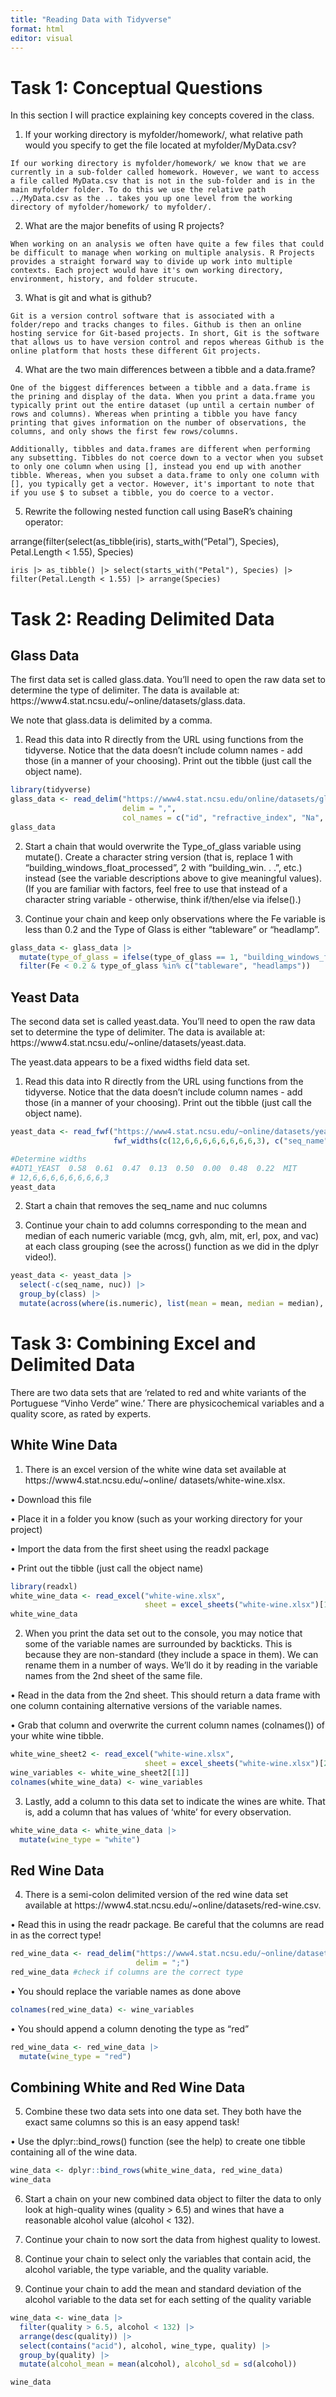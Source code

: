```yaml
---
title: "Reading Data with Tidyverse"
format: html
editor: visual
---
```


# Task 1: Conceptual Questions

In this section I will practice explaining key concepts covered in the class.

1. If your working directory is myfolder/homework/, what relative path would you specify to get the file located at myfolder/MyData.csv?

`If our working directory is myfolder/homework/ we know that we are currently in a sub-folder called homework. However, we want to access a file called MyData.csv that is not in the sub-folder and is in the main myfolder folder. To do this we use the relative path ../MyData.csv as the .. takes you up one level from the working directory of myfolder/homework/ to myfolder/.`

2. What are the major benefits of using R projects?

`When working on an analysis we often have quite a few files that could be difficult to manage when working on multiple analysis. R Projects provides a straight forward way to divide up work into multiple contexts. Each project would have it's own working directory, environment, history, and folder strucute.`

3. What is git and what is github?

`Git is a version control software that is associated with a folder/repo and tracks changes to files. Github is then an online hosting service for Git-based projects. In short, Git is the software that allows us to have version control and repos whereas Github is the online platform that hosts these different Git projects.`

4. What are the two main differences between a tibble and a data.frame?

`One of the biggest differences between a tibble and a data.frame is the prining and display of the data. When you print a data.frame you typically print out the entire dataset (up until a certain number of rows and columns). Whereas when printing a tibble you have fancy printing that gives information on the number of observations, the columns, and only shows the first few rows/columns.`

`Additionally, tibbles and data.frames are different when performing any subsetting. Tibbles do not coerce down to a vector when you subset to only one column when using [], instead you end up with another tibble. Whereas, when you subset a data.frame to only one column with [], you typically get a vector. However, it's important to note that if you use $ to subset a tibble, you do coerce to a vector.`

5. Rewrite the following nested function call using BaseR’s chaining operator:

arrange(filter(select(as_tibble(iris), starts_with("Petal"), Species), Petal.Length < 1.55), Species)

`iris |> as_tibble() |> select(starts_with("Petal"), Species) |> filter(Petal.Length < 1.55) |> arrange(Species)`


# Task 2: Reading Delimited Data

## Glass Data

The first data set is called glass.data. You’ll need to open the raw data set to determine the type of delimiter. The data is available at: https://www4.stat.ncsu.edu/~online/datasets/glass.data.


We note that glass.data is delimited by a comma.

1. Read this data into R directly from the URL using functions from the tidyverse. Notice that the data doesn’t include column names - add those (in a manner of your choosing). Print out the tibble (just call the object name).

```r
library(tidyverse)
glass_data <- read_delim("https://www4.stat.ncsu.edu/online/datasets/glass.data",
                         delim = ",",
                         col_names = c("id", "refractive_index", "Na", "Mg", "Al", "Si", "K", "Ca", "Ba", "Fe", "type_of_glass"))
glass_data
```

2. Start a chain that would overwrite the Type_of_glass variable using mutate(). Create a character string version (that is, replace 1 with “building_windows_float_processed”, 2 with “building_win. . . ”, etc.) instead (see the variable descriptions above to give meaningful values). (If you are familiar with factors, feel free to use that instead of a character string variable - otherwise, think if/then/else via ifelse().)

3. Continue your chain and keep only observations where the Fe variable is less than 0.2 and the Type of Glass is either “tableware” or “headlamp”.


```r
glass_data <- glass_data |>
  mutate(type_of_glass = ifelse(type_of_glass == 1, "building_windows_float_processed", ifelse(type_of_glass == 2, "building_windows_non_float_processed", ifelse(type_of_glass == 3, "vehicle_windows_float_processed", ifelse(type_of_glass == 4, "vehicle_windows_non_float_processed", ifelse(type_of_glass == 5, "containers", ifelse(type_of_glass == 6, "tableware", ifelse(type_of_glass == 7, "headlamps", "other")))))))) |>
  filter(Fe < 0.2 & type_of_glass %in% c("tableware", "headlamps"))
```


## Yeast Data

The second data set is called yeast.data. You’ll need to open the raw data set to determine the type of delimiter. The data is available at: https://www4.stat.ncsu.edu/~online/datasets/yeast.data.

The yeast.data appears to be a fixed widths field data set.

1. Read this data into R directly from the URL using functions from the tidyverse. Notice that the data doesn’t include column names - add those (in a manner of your choosing). Print out the tibble (just call the object name).


```r
yeast_data <- read_fwf("https://www4.stat.ncsu.edu/~online/datasets/yeast.data",
                       fwf_widths(c(12,6,6,6,6,6,6,6,6,3), c("seq_name", "mcg", "gvh", "alm", "mit", "erl", "pox", "vac", "nuc", "class")))

#Determine widths
#ADT1_YEAST  0.58  0.61  0.47  0.13  0.50  0.00  0.48  0.22  MIT
# 12,6,6,6,6,6,6,6,6,3
yeast_data
```

2. Start a chain that removes the seq_name and nuc columns

3. Continue your chain to add columns corresponding to the mean and median of each numeric variable (mcg, gvh, alm, mit, erl, pox, and vac) at each class grouping (see the across() function as we did in the dplyr video!).

```r
yeast_data <- yeast_data |>
  select(-c(seq_name, nuc)) |>
  group_by(class) |>
  mutate(across(where(is.numeric), list(mean = mean, median = median), .names = "{.col}_{.fn}"))
```


# Task 3: Combining Excel and Delimited Data

There are two data sets that are ‘related to red and white variants of the Portuguese “Vinho Verde” wine.’ There are physicochemical variables and a quality score, as rated by experts.

## White Wine Data

1. There is an excel version of the white wine data set available at https://www4.stat.ncsu.edu/~online/ datasets/white-wine.xlsx.

• Download this file

• Place it in a folder you know (such as your working directory for your project)

• Import the data from the first sheet using the readxl package

• Print out the tibble (just call the object name)

```r
library(readxl)
white_wine_data <- read_excel("white-wine.xlsx",
                              sheet = excel_sheets("white-wine.xlsx")[1])
white_wine_data
```

2. When you print the data set out to the console, you may notice that some of the variable names are surrounded by backticks. This is because they are non-standard (they include a space in them). We can rename them in a number of ways. We’ll do it by reading in the variable names from the 2nd sheet of the same file.

• Read in the data from the 2nd sheet. This should return a data frame with one column containing alternative versions of the variable names.

• Grab that column and overwrite the current column names (colnames()) of your white wine tibble.

```r
white_wine_sheet2 <- read_excel("white-wine.xlsx",
                              sheet = excel_sheets("white-wine.xlsx")[2])
wine_variables <- white_wine_sheet2[[1]]
colnames(white_wine_data) <- wine_variables
```

3. Lastly, add a column to this data set to indicate the wines are white. That is, add a column that has values of ‘white’ for every observation.

```r
white_wine_data <- white_wine_data |>
  mutate(wine_type = "white")
```


## Red Wine Data

4. There is a semi-colon delimited version of the red wine data set available at https://www4.stat.ncsu.edu/~online/datasets/red-wine.csv.

• Read this in using the readr package. Be careful that the columns are read in as the correct type!

```r
red_wine_data <- read_delim("https://www4.stat.ncsu.edu/~online/datasets/red-wine.csv",
                            delim = ";")
red_wine_data #check if columns are the correct type
```

• You should replace the variable names as done above

```r
colnames(red_wine_data) <- wine_variables
```

• You should append a column denoting the type as “red”

```r
red_wine_data <- red_wine_data |>
  mutate(wine_type = "red")
```

## Combining White and Red Wine Data

5. Combine these two data sets into one data set. They both have the exact same columns so this is an easy append task!

• Use the dplyr::bind_rows() function (see the help) to create one tibble containing all of the wine data.

```r
wine_data <- dplyr::bind_rows(white_wine_data, red_wine_data)
wine_data
```

6. Start a chain on your new combined data object to filter the data to only look at high-quality wines (quality > 6.5) and wines that have a reasonable alcohol value (alcohol < 132).

7. Continue your chain to now sort the data from highest quality to lowest.

8. Continue your chain to select only the variables that contain acid, the alcohol variable, the type variable, and the quality variable.

9. Continue your chain to add the mean and standard deviation of the alcohol variable to the data set for each setting of the quality variable

```r
wine_data <- wine_data |>
  filter(quality > 6.5, alcohol < 132) |>
  arrange(desc(quality)) |>
  select(contains("acid"), alcohol, wine_type, quality) |>
  group_by(quality) |>
  mutate(alcohol_mean = mean(alcohol), alcohol_sd = sd(alcohol))

wine_data
```

